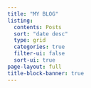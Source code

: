 ```yaml
---
title: "MY BLOG"
listing:
  contents: Posts
  sort: "date desc"
  type: grid
  categories: true
  filter-ui: false
  sort-ui: true
page-layout: full
title-block-banner: true
---
```

